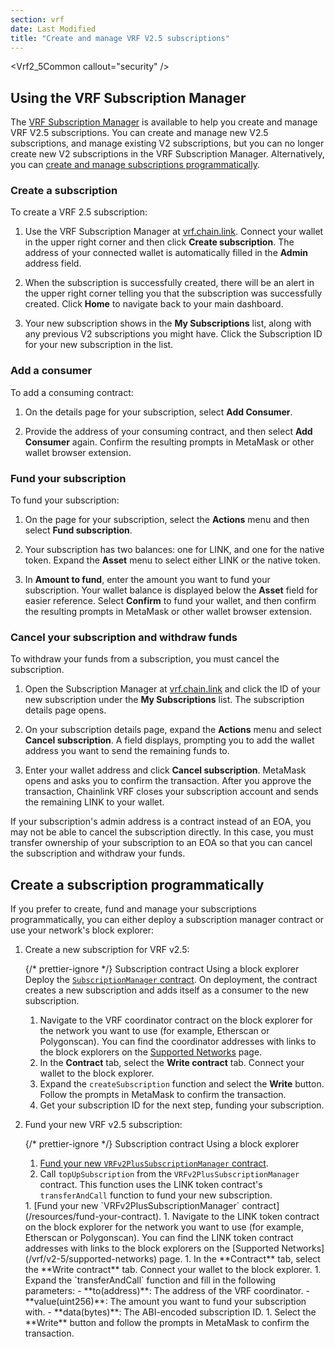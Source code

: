 ```yaml
---
section: vrf
date: Last Modified
title: "Create and manage VRF V2.5 subscriptions"
---
```



<Vrf2_5Common callout="security" />

## Using the VRF Subscription Manager

The [VRF Subscription Manager](https://vrf.chain.link/) is available to help you create and manage VRF V2.5 subscriptions. You can create and manage new V2.5 subscriptions, and manage existing V2 subscriptions, but you can no longer create new V2 subscriptions in the VRF Subscription Manager. Alternatively, you can [create and manage subscriptions programmatically](#create-a-subscription-programmatically).

### Create a subscription

To create a VRF 2.5 subscription:

1. Use the VRF Subscription Manager at [vrf.chain.link](https://vrf.chain.link/). Connect your wallet in the upper right corner and then click **Create subscription**. The address of your connected wallet is automatically filled in the **Admin** address field.

1. When the subscription is successfully created, there will be an alert in the upper right corner telling you that the subscription was successfully created. Click **Home** to navigate back to your main dashboard.

1. Your new subscription shows in the **My Subscriptions** list, along with any previous V2 subscriptions you might have. Click the Subscription ID for your new subscription in the list.

### Add a consumer

To add a consuming contract:

1. On the details page for your subscription, select **Add Consumer**.

1. Provide the address of your consuming contract, and then select **Add Consumer** again. Confirm the resulting prompts in MetaMask or other wallet browser extension.

### Fund your subscription

To fund your subscription:

1. On the page for your subscription, select the **Actions** menu and then select **Fund subscription**.

1. Your subscription has two balances: one for LINK, and one for the native token. Expand the **Asset** menu to select either LINK or the native token.

1. In **Amount to fund**, enter the amount you want to fund your subscription. Your wallet balance is displayed below the **Asset** field for easier reference. Select **Confirm** to fund your wallet, and then confirm the resulting prompts in MetaMask or other wallet browser extension.

### Cancel your subscription and withdraw funds

To withdraw your funds from a subscription, you must cancel the subscription.

1. Open the Subscription Manager at [vrf.chain.link](https://vrf.chain.link/) and click the ID of your new subscription under the **My Subscriptions** list. The subscription details page opens.

1. On your subscription details page, expand the **Actions** menu and select **Cancel subscription**. A field displays, prompting you to add the wallet address you want to send the remaining funds to.

1. Enter your wallet address and click **Cancel subscription**. MetaMask opens and asks you to confirm the transaction. After you approve the transaction, Chainlink VRF closes your subscription account and sends the remaining LINK to your wallet.

If your subscription's admin address is a contract instead of an EOA, you may not be able to cancel the subscription directly. In this case, you must transfer ownership of your subscription to an EOA so that you can cancel the subscription and withdraw your funds.

## Create a subscription programmatically

If you prefer to create, fund and manage your subscriptions programmatically, you can either deploy a subscription manager contract or use your network's block explorer:

1. Create a new subscription for VRF v2.5:

   {/* prettier-ignore */}
   <TabsContent sharedStore="subCreationMethod" client:visible>
    <Fragment slot="tab.1">Subscription contract</Fragment>
    <Fragment slot="tab.2">Using a block explorer</Fragment>
    <Fragment slot="panel.1">
    Deploy the [`SubscriptionManager` contract](https://remix.ethereum.org/#url=https://docs.chain.link/samples/VRF/v2-5/SubscriptionManager.sol). On deployment, the contract creates a new subscription and adds itself as a consumer to the new subscription.
    </Fragment>
    <Fragment slot="panel.2">
    1. Navigate to the VRF coordinator contract on the block explorer for the network you want to use (for example, Etherscan or Polygonscan). You can find the coordinator addresses with links to the block explorers on the [Supported Networks](/vrf/v2-5/supported-networks) page.
    1. In the **Contract** tab, select the **Write contract** tab. Connect your wallet to the block explorer.
    1. Expand the `createSubscription` function and select the **Write** button. Follow the prompts in MetaMask to confirm the transaction.
    1. Get your subscription ID for the next step, funding your subscription.
    </Fragment>
    </TabsContent>

1. Fund your new VRF v2.5 subscription:

   {/* prettier-ignore */}
   <TabsContent sharedStore="subCreationMethod" client:visible>
    <Fragment slot="tab.1">Subscription contract</Fragment>
    <Fragment slot="tab.2">Using a block explorer</Fragment>
    <Fragment slot="panel.1">
    1. [Fund your new `VRFv2PlusSubscriptionManager` contract](/resources/fund-your-contract).
    1. Call `topUpSubscription` from the `VRFv2PlusSubscriptionManager` contract. This function uses the LINK token contract's `transferAndCall` function to fund your new subscription.
    </Fragment>
    <Fragment slot="panel.2">
    1. [Fund your new `VRFv2PlusSubscriptionManager` contract](/resources/fund-your-contract).
    1. Navigate to the LINK token contract on the block explorer for the network you want to use (for example, Etherscan or Polygonscan). You can find the LINK token contract addresses with links to the block explorers on the [Supported Networks](/vrf/v2-5/supported-networks) page.
    1. In the **Contract** tab, select the **Write contract** tab. Connect your wallet to the block explorer.
    1. Expand the `transferAndCall` function and fill in the following parameters:
        - **to(address)**: The address of the VRF coordinator.
        - **value(uint256)**: The amount you want to fund your subscription with.
        - **data(bytes)**: The ABI-encoded subscription ID.
    1. Select the **Write** button and follow the prompts in MetaMask to confirm the transaction.
    </Fragment>
    </TabsContent>
